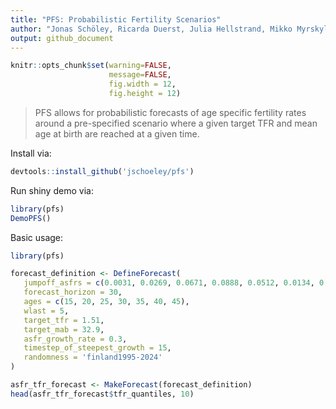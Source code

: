 ```yaml
---
title: "PFS: Probabilistic Fertility Scenarios"
author: "Jonas Schöley, Ricarda Duerst, Julia Hellstrand, Mikko Myrskylä"
output: github_document
---
```


```r
knitr::opts_chunk$set(warning=FALSE,
                      message=FALSE,
                      fig.width = 12,
                      fig.height = 12)
```

> PFS allows for probabilistic forecasts of age specific fertility rates
around a pre-specified scenario where a given target TFR and mean age at
birth are reached at a given time.

Install via:

```r
devtools::install_github('jschoeley/pfs')
```

Run shiny demo via:

```r
library(pfs)
DemoPFS()
```

Basic usage:

```r
library(pfs)

forecast_definition <- DefineForecast(
   jumpoff_asfrs = c(0.0031, 0.0269, 0.0671, 0.0888, 0.0512, 0.0134, 0.0012),
   forecast_horizon = 30,
   ages = c(15, 20, 25, 30, 35, 40, 45),
   wlast = 5,
   target_tfr = 1.51,
   target_mab = 32.9,
   asfr_growth_rate = 0.3,
   timestep_of_steepest_growth = 15,
   randomness = 'finland1995-2024'
)

asfr_tfr_forecast <- MakeForecast(forecast_definition)
head(asfr_tfr_forecast$tfr_quantiles, 10)
```
